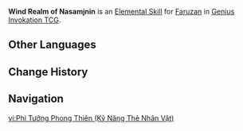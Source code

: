 {{About|the Character Card Skill for [[Genius Invokation TCG]]|the Playable Character Talent|Wind Realm of Nasamjnin}}
{{Genius Invokation TCG Skill Infobox
|title      = Wind Realm of Nasamjnin
|image      = Wind Realm of Nasamjnin Character Card Skill.png
|type       = Elemental Skill
|character  = Faruzan
|matching   = 3
|element    = Anemo
|effect     = Deals 3 {{Color|Anemo DMG}}. This character gains '''Manifest Gale'''.<br><br>'''Manifest Gale'''<br>When the character to which this is attached uses Charged Attack: Spend 1 less Unaligned Element, {{Color|Physical DMG}} dealt converted to {{Color|Anemo DMG}}, and attatches '''Pressurized Collapse''' to the target character.<br><u>Usage(s)</u>: 1<br><br>'''Pressurized Collapse'''<br>'''End Phase:''' Switch the character to which this is attatched to be the Active Character.<br><u>Usage(s)</u>: 1<br>(Only 1 such effect can be on the same side of the playing field)
|order      = 2
}}
'''Wind Realm of Nasamjnin''' is an [[Character Card Elemental Skill|Elemental Skill]] for [[Faruzan (Character Card)|Faruzan]] in [[Genius Invokation TCG]].

==Other Languages==
{{Other Languages|Wind Realm of Nasamjnin}}

==Change History==
{{Change History|4.6}}

==Navigation==
{{Genius Invokation TCG Skill Navbox|Faruzan}}

[[vi:Phi Tưởng Phong Thiên (Kỹ Năng Thẻ Nhân Vật)]]